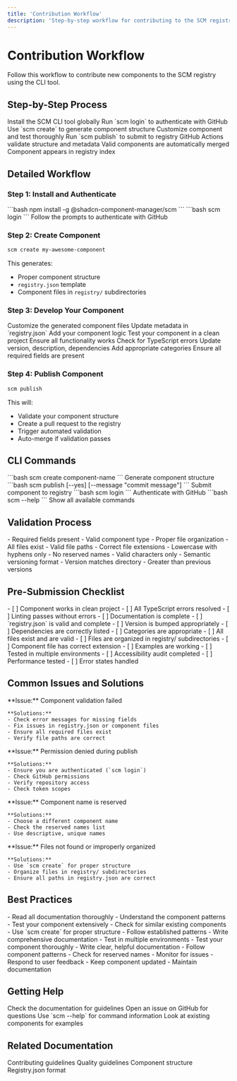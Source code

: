 ```yaml
---
title: 'Contribution Workflow'
description: 'Step-by-step workflow for contributing to the SCM registry using the CLI tool.'
---
```


# Contribution Workflow

Follow this workflow to contribute new components to the SCM registry using the CLI tool.

## Step-by-Step Process

<Steps>
  <Step title="Install CLI">
    Install the SCM CLI tool globally
  </Step>
  <Step title="Authenticate">
    Run `scm login` to authenticate with GitHub
  </Step>
  <Step title="Create Component">
    Use `scm create` to generate component structure
  </Step>
  <Step title="Develop & Test">
    Customize component and test thoroughly
  </Step>
  <Step title="Publish">
    Run `scm publish` to submit to registry
  </Step>
  <Step title="Automated Validation">
    GitHub Actions validate structure and metadata
  </Step>
  <Step title="Auto-Merge">
    Valid components are automatically merged
  </Step>
  <Step title="Available">
    Component appears in registry index
  </Step>
</Steps>

## Detailed Workflow

### Step 1: Install and Authenticate

<CodeGroup>
  <CodeGroupItem title="Install CLI">
    ```bash
    npm install -g @shadcn-component-manager/scm
    ```
  </CodeGroupItem>
  <CodeGroupItem title="Authenticate">
    ```bash
    scm login
    ```
    Follow the prompts to authenticate with GitHub
  </CodeGroupItem>
</CodeGroup>

### Step 2: Create Component

```bash
scm create my-awesome-component
```

This generates:
- Proper component structure
- `registry.json` template
- Component files in `registry/` subdirectories

### Step 3: Develop Your Component

<Steps>
  <Step title="Edit Files">
    Customize the generated component files
    Update metadata in `registry.json`
    Add your component logic
  </Step>
  <Step title="Test Locally">
    Test your component in a clean project
    Ensure all functionality works
    Check for TypeScript errors
  </Step>
  <Step title="Update Metadata">
    Update version, description, dependencies
    Add appropriate categories
    Ensure all required fields are present
  </Step>
</Steps>

### Step 4: Publish Component

```bash
scm publish
```

This will:
- Validate your component structure
- Create a pull request to the registry
- Trigger automated validation
- Auto-merge if validation passes

## CLI Commands

<CardGroup cols={2}>
  <Card title="scm create">
    ```bash
    scm create component-name
    ```
    Generate component structure
  </Card>
  <Card title="scm publish">
    ```bash
    scm publish [--yes] [--message "commit message"]
    ```
    Submit component to registry
  </Card>
  <Card title="scm login">
    ```bash
    scm login
    ```
    Authenticate with GitHub
  </Card>
  <Card title="scm --help">
    ```bash
    scm --help
    ```
    Show all available commands
  </Card>
</CardGroup>

## Validation Process

<CardGroup cols={2}>
  <Card title="Structure Validation">
    - Required fields present
    - Valid component type
    - Proper file organization
  </Card>
  <Card title="File Validation">
    - All files exist
    - Valid file paths
    - Correct file extensions
  </Card>
  <Card title="Naming Validation">
    - Lowercase with hyphens only
    - No reserved names
    - Valid characters only
  </Card>
  <Card title="Version Validation">
    - Semantic versioning format
    - Version matches directory
    - Greater than previous versions
  </Card>
</CardGroup>

## Pre-Submission Checklist

<CardGroup cols={2}>
  <Card title="Component Quality">
    - [ ] Component works in clean project
    - [ ] All TypeScript errors resolved
    - [ ] Linting passes without errors
    - [ ] Documentation is complete
  </Card>
  <Card title="Metadata">
    - [ ] `registry.json` is valid and complete
    - [ ] Version is bumped appropriately
    - [ ] Dependencies are correctly listed
    - [ ] Categories are appropriate
  </Card>
  <Card title="Files">
    - [ ] All files exist and are valid
    - [ ] Files are organized in registry/ subdirectories
    - [ ] Component file has correct extension
    - [ ] Examples are working
  </Card>
  <Card title="Testing">
    - [ ] Tested in multiple environments
    - [ ] Accessibility audit completed
    - [ ] Performance tested
    - [ ] Error states handled
  </Card>
</CardGroup>

## Common Issues and Solutions

<CardGroup cols={2}>
  <Card title="Validation Failures">
    **Issue:** Component validation failed
    
    **Solutions:**
    - Check error messages for missing fields
    - Fix issues in registry.json or component files
    - Ensure all required files exist
    - Verify file paths are correct
  </Card>
  <Card title="Permission Issues">
    **Issue:** Permission denied during publish
    
    **Solutions:**
    - Ensure you are authenticated (`scm login`)
    - Check GitHub permissions
    - Verify repository access
    - Check token scopes
  </Card>
  <Card title="Reserved Names">
    **Issue:** Component name is reserved
    
    **Solutions:**
    - Choose a different component name
    - Check the reserved names list
    - Use descriptive, unique names
  </Card>
  <Card title="File Organization">
    **Issue:** Files not found or improperly organized
    
    **Solutions:**
    - Use `scm create` for proper structure
    - Organize files in registry/ subdirectories
    - Ensure all paths in registry.json are correct
  </Card>
</CardGroup>

## Best Practices

<CardGroup cols={2}>
  <Card title="Before Contributing">
    - Read all documentation thoroughly
    - Understand the component patterns
    - Test your component extensively
    - Check for similar existing components
  </Card>
  <Card title="During Development">
    - Use `scm create` for proper structure
    - Follow established patterns
    - Write comprehensive documentation
    - Test in multiple environments
  </Card>
  <Card title="Before Publishing">
    - Test your component thoroughly
    - Write clear, helpful documentation
    - Follow component patterns
    - Check for reserved names
  </Card>
  <Card title="After Publishing">
    - Monitor for issues
    - Respond to user feedback
    - Keep component updated
    - Maintain documentation
  </Card>
</CardGroup>

## Getting Help

<CardGroup cols={2}>
  <Card title="Documentation">
    Check the documentation for guidelines
  </Card>
  <Card title="GitHub Issues">
    Open an issue on GitHub for questions
  </Card>
  <Card title="CLI Help">
    Use `scm --help` for command information
  </Card>
  <Card title="Examples">
    Look at existing components for examples
  </Card>
</CardGroup>

## Related Documentation

<CardGroup cols={2}>
  <Card title="Contributing Guidelines" href="/registry/contributing">
    Contributing guidelines
  </Card>
  <Card title="Quality Guidelines" href="/registry/guidelines">
    Quality guidelines
  </Card>
  <Card title="Component Structure" href="/registry/component-structure">
    Component structure
  </Card>
  <Card title="Metadata Format" href="/registry/metadata">
    Registry.json format
  </Card>
</CardGroup> 